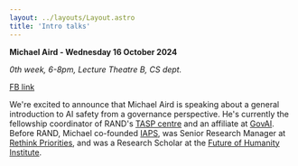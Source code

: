```yaml
---
layout: ../layouts/Layout.astro
title: 'Intro talks'
---
```


**Michael Aird - Wednesday 16 October 2024**

*0th week, 6-8pm, Lecture Theatre B, CS dept.*

[FB link](https://fb.me/e/2kBbXhofM)

We're excited to announce that Michael Aird is speaking about a general introduction to AI safety from a governance perspective. He's currently the fellowship coordinator of RAND's [TASP centre](https://www.rand.org/global-and-emerging-risks/centers/technology-and-security-policy.html) and an affiliate at [GovAI](https://www.governance.ai/). Before RAND, Michael co-founded [IAPS](https://www.iaps.ai/), was Senior Research Manager at [Rethink Priorities](https://rethinkpriorities.org/), and was a Research Scholar at the [Future of Humanity Institute](https://en.wikipedia.org/wiki/Future_of_Humanity_Institute).